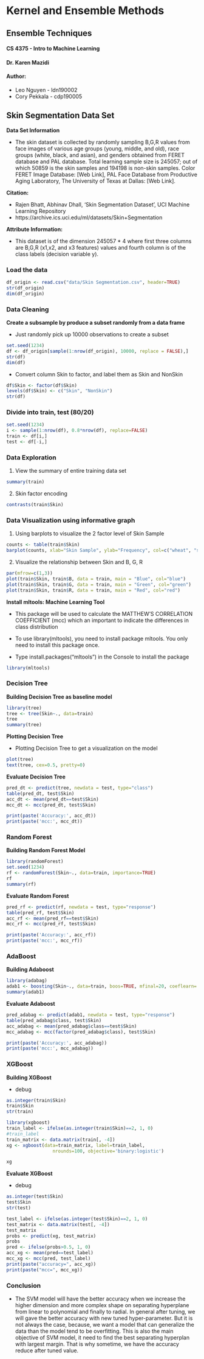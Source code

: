 # Kernel and Ensemble Methods
## Ensemble Techniques

#### CS 4375 - Intro to Machine Learning
#### Dr. Karen Mazidi
#### Author: 

  *   Leo Nguyen - ldn190002
  *   Cory Pekkala - cdp190005


## Skin Segmentation Data Set

**Data Set Information**

-   The skin dataset is collected by randomly sampling B,G,R values from face images of various age groups (young, middle, and old), race groups (white, black, and asian), and genders obtained from FERET database and PAL database. Total learning sample size is 245057; out of which 50859 is the skin samples and 194198 is non-skin samples. Color FERET Image Database: [Web Link], PAL Face Database from Productive Aging Laboratory, The University of Texas at Dallas: [Web Link].

**Citation:** 

-   Rajen Bhatt, Abhinav Dhall, 'Skin Segmentation Dataset', UCI Machine Learning Repository
-   https://archive.ics.uci.edu/ml/datasets/Skin+Segmentation

**Attribute Information:**

-   This dataset is of the dimension 245057 * 4 where first three columns are B,G,R (x1,x2, and x3 features) values and fourth column is of the class labels (decision variable y).


### Load the data
```r
df_origin <- read.csv("data/Skin Segmentation.csv", header=TRUE)
str(df_origin)
dim(df_origin)
```

### Data Cleaning

**Create a subsample by produce a subset randomly from a data frame**

-   Just randomly pick up 10000 observations to create a subset

```r
set.seed(1234)
df <- df_origin[sample(1:nrow(df_origin), 10000, replace = FALSE),]
str(df)
dim(df)
```


-   Convert column Skin to factor, and label them as Skin and NonSkin

```r
df$Skin <- factor(df$Skin)
levels(df$Skin) <- c("Skin", "NonSkin")
str(df)
```

### Divide into train, test (80/20)

```r
set.seed(1234)
i <- sample(1:nrow(df), 0.8*nrow(df), replace=FALSE)
train <- df[i,]
test <- df[-i,]
```

### Data Exploration

1. View the summary of entire training data set

```r
summary(train)
```
2. Skin factor encoding

```r
contrasts(train$Skin)
```


### Data Visualization using informative graph

1. Using barplots to visualize the 2 factor level of Skin Sample

```r
counts <- table(train$Skin)
barplot(counts, xlab="Skin Sample", ylab="Frequency", col=c("wheat", "seagreen"))

```

2. Visualize the relationship between Skin and B, G, R

```r
par(mfrow=c(1,3))
plot(train$Skin, train$B, data = train, main = "Blue", col="blue")
plot(train$Skin, train$G, data = train, main = "Green", col="green")
plot(train$Skin, train$R, data = train, main = "Red", col="red")
```

**Install mltools: Machine Learning Tool**

-   This package will be used to calculate the MATTHEW’S CORRELATION COEFFICIENT (mcc) which an important to indicate the differences in class distribution

-   To use library(mltools), you need to install package mltools. You only need to install this package once.

-   Type install.packages("mltools") in the Console to install the package


```r
library(mltools)
```


### Decision Tree

**Building Decision Tree as baseline model**

```r
library(tree)
tree <- tree(Skin~., data=train)
tree
summary(tree)
```

**Plotting Decision Tree**

-   Plotting Decision Tree to get a visualization on the model


```r
plot(tree)
text(tree, cex=0.5, pretty=0)
```


**Evaluate Decision Tree**

```r
pred_dt <- predict(tree, newdata = test, type="class")
table(pred_dt, test$Skin)
acc_dt <- mean(pred_dt==test$Skin)
mcc_dt <- mcc(pred_dt, test$Skin)

print(paste('Accuracy:', acc_dt))
print(paste('mcc:', mcc_dt))
```

### Random Forest

**Building Random Forest Model**

```r
library(randomForest)
set.seed(1234)
rf <- randomForest(Skin~., data=train, importance=TRUE)
rf
summary(rf)
```


**Evaluate Random Forest**

```r
pred_rf <- predict(rf, newdata = test, type="response")
table(pred_rf, test$Skin)
acc_rf <- mean(pred_rf==test$Skin)
mcc_rf <- mcc(pred_rf, test$Skin)

print(paste('Accuracy:', acc_rf))
print(paste('mcc:', mcc_rf))
```
### AdaBoost

**Building Adaboost**

```r
library(adabag)
adab1 <- boosting(Skin~., data=train, boos=TRUE, mfinal=20, coeflearn='Breiman')
summary(adab1)
```

**Evaluate Adaboost**

```r
pred_adabag <- predict(adab1, newdata = test, type="response")
table(pred_adabag$class, test$Skin)
acc_adabag <- mean(pred_adabag$class==test$Skin)
mcc_adabag <- mcc(factor(pred_adabag$class), test$Skin)

print(paste('Accuracy:', acc_adabag))
print(paste('mcc:', mcc_adabag))
```


### XGBoost

**Building XGBoost**

- debug

```r
as.integer(train$Skin)
train$Skin
str(train)
```




```r
library(xgboost)
train_label <- ifelse(as.integer(train$Skin)==2, 1, 0)
#train_label
train_matrix <- data.matrix(train[, -4])
xg <- xgboost(data=train_matrix, label=train_label,
                 nrounds=100, objective='binary:logistic')
```

```r
xg
```


**Evaluate XGBoost**


- debug

```r
as.integer(test$Skin)
test$Skin
str(test)
```


```r
test_label <- ifelse(as.integer(test$Skin)==2, 1, 0)
test_matrix <- data.matrix(test[, -4])
test_matrix
probs <- predict(xg, test_matrix)
probs
pred <- ifelse(probs>0.5, 1, 0)
acc_xg <- mean(pred==test_label)
mcc_xg <- mcc(pred, test_label)
print(paste("accuracy=", acc_xg))
print(paste("mcc=", mcc_xg))

```




### Conclusion

-   The SVM model will have the better accuracy when we increase the higher dimension and more complex shape on separating hyperplane from linear to polynomial and finally to radial. In general after tuning, we will gave the better accuracy with new tuned hyper-parameter. But it is not always the case, because, we want a model that can generalize the data than the model tend to be overfitting. This is also the main objective of SVM model, it need to find the best separating hyperplan with largest margin. That is why sometime, we have the accuracy reduce after tuned value. 
